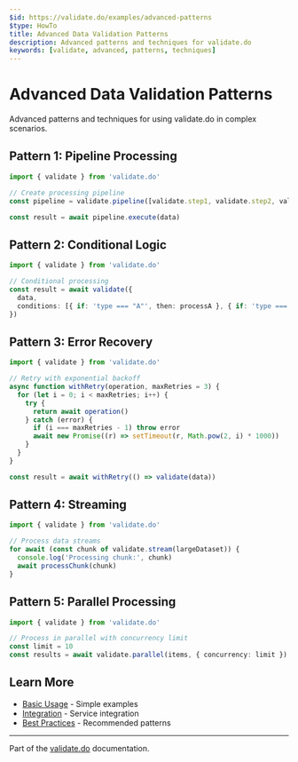 ```yaml
---
$id: https://validate.do/examples/advanced-patterns
$type: HowTo
title: Advanced Data Validation Patterns
description: Advanced patterns and techniques for validate.do
keywords: [validate, advanced, patterns, techniques]
---
```


# Advanced Data Validation Patterns

Advanced patterns and techniques for using validate.do in complex scenarios.

## Pattern 1: Pipeline Processing

```typescript
import { validate } from 'validate.do'

// Create processing pipeline
const pipeline = validate.pipeline([validate.step1, validate.step2, validate.step3])

const result = await pipeline.execute(data)
```

## Pattern 2: Conditional Logic

```typescript
import { validate } from 'validate.do'

// Conditional processing
const result = await validate({
  data,
  conditions: [{ if: 'type === "A"', then: processA }, { if: 'type === "B"', then: processB }, { else: processDefault }],
})
```

## Pattern 3: Error Recovery

```typescript
import { validate } from 'validate.do'

// Retry with exponential backoff
async function withRetry(operation, maxRetries = 3) {
  for (let i = 0; i < maxRetries; i++) {
    try {
      return await operation()
    } catch (error) {
      if (i === maxRetries - 1) throw error
      await new Promise((r) => setTimeout(r, Math.pow(2, i) * 1000))
    }
  }
}

const result = await withRetry(() => validate(data))
```

## Pattern 4: Streaming

```typescript
import { validate } from 'validate.do'

// Process data streams
for await (const chunk of validate.stream(largeDataset)) {
  console.log('Processing chunk:', chunk)
  await processChunk(chunk)
}
```

## Pattern 5: Parallel Processing

```typescript
import { validate } from 'validate.do'

// Process in parallel with concurrency limit
const limit = 10
const results = await validate.parallel(items, { concurrency: limit })
```

## Learn More

- [Basic Usage](./basic-usage) - Simple examples
- [Integration](./integration) - Service integration
- [Best Practices](../docs/best-practices) - Recommended patterns

---

Part of the [validate.do](https://validate.do) documentation.
